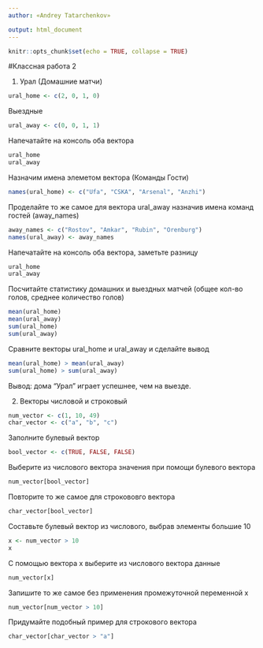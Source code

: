 ```yaml
---
author: «Andrey Tatarchenkov»

output: html_document
---
```


```r
knitr::opts_chunk$set(echo = TRUE, collapse = TRUE)
```
#Классная работа 2


1. Урал (Домашние матчи)

```r
ural_home <- c(2, 0, 1, 0)
```
Выездные

```r
ural_away <- c(0, 0, 1, 1)
```
Напечатайте на консоль оба вектора

```r
ural_home
ural_away
```
Назначим имена элеметом вектора (Команды Гости)

```r
names(ural_home) <- c("Ufa", "CSKA", "Arsenal", "Anzhi")
```

Проделайте то же самое для вектора ural_away назначив имена команд гостей (away_names)

```r
away_names <- c("Rostov", "Amkar", "Rubin", "Orenburg")
names(ural_away) <- away_names
```

Напечатайте на консоль оба вектора, заметьте разницу

```r
ural_home
ural_away
```
Посчитайте статистику домашних и выездных матчей (общее кол-во голов, среднее количество голов)

```r
mean(ural_home)
mean(ural_away)
sum(ural_home)
sum(ural_away)
```

Сравните векторы ural_home и ural_away и сделайте вывод

```r
mean(ural_home) > mean(ural_away)
sum(ural_home) > sum(ural_away)
```
Вывод: дома "Урал" играет успешнее, чем на выезде.

2. Векторы числовой и строковый

```r
num_vector <- c(1, 10, 49)
char_vector <- c("a", "b", "c")
```
Заполните булевый вектор

```r
bool_vector <- c(TRUE, FALSE, FALSE)
```

Выберите из числового вектора значения при помощи булевого вектора

```r
num_vector[bool_vector]
```

Повторите то же самое для строкововго вектора

```r
char_vector[bool_vector]
```

Составьте булевый вектор из числового, выбрав элементы большие 10

```r
x <- num_vector > 10
x
```

С помощью вектора x выберите из числового вектора данные

```r
num_vector[x]
```

Запишите то же самое без применения промежуточной переменной x

```r
num_vector[num_vector > 10]
```

Придумайте подобный пример для строкового вектора

```r
char_vector[char_vector > "a"]
```